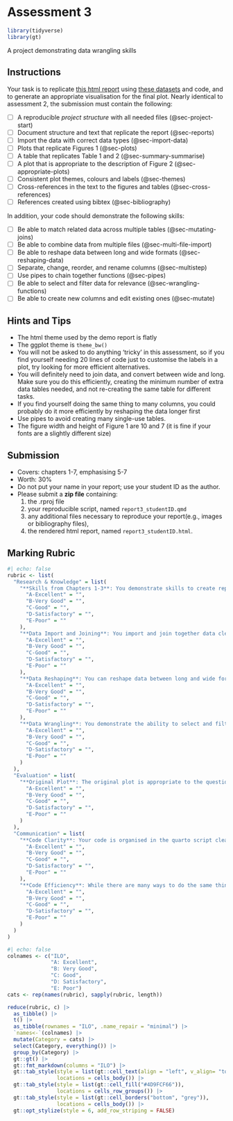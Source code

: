 # Assessment 3

```r
library(tidyverse)
library(gt)
```

A project demonstrating data wrangling skills

## Instructions

Your task is to replicate [this html report](demos/report3_demo.html) using [these datasets](demos/report3_data.zip) and code, and to generate an appropriate visualisation for the final plot. Nearly identical to assessment 2, the submission must contain the following:

* [ ] A reproducible *project structure* with all needed files (@sec-project-start)
* [ ] Document structure and text that replicate the report (@sec-reports)
* [ ] Import the data with correct data types (@sec-import-data)
* [ ] Plots that replicate Figures 1 (@sec-plots)
* [ ] A table that replicates Table 1 and 2 (@sec-summary-summarise) 
* [ ] A plot that is appropriate to the description of Figure 2 (@sec-appropriate-plots)
* [ ] Consistent plot themes, colours and labels (@sec-themes)
* [ ] Cross-references in the text to the figures and tables (@sec-cross-references)
* [ ] References created using bibtex (@sec-bibliography)

In addition, your code should demonstrate the following skills:

* [ ] Be able to match related data across multiple tables (@sec-mutating-joins)
* [ ] Be able to combine data from multiple files (@sec-multi-file-import)
* [ ] Be able to reshape data between long and wide formats (@sec-reshaping-data)
* [ ] Separate, change, reorder, and rename columns (@sec-multistep)
* [ ] Use pipes to chain together functions (@sec-pipes)
* [ ] Be able to select and filter data for relevance (@sec-wrangling-functions)
* [ ] Be able to create new columns and edit existing ones (@sec-mutate)

## Hints and Tips

* The html theme used by the demo report is flatly
* The ggplot theme is `theme_bw()`
* You will not be asked to do anything 'tricky' in this assessment, so if you find yourself needing 20 lines of code just to customise the labels in a plot, try looking for more efficient alternatives.
* You will definitely need to join data, and convert between wide and long. Make sure you do this efficiently, creating the minimum number of extra data tables needed, and not re-creating the same table for different tasks.
* If you find yourself doing the same thing to many columns, you could probably do it more efficiently by reshaping the data longer first
* Use pipes to avoid creating many single-use tables.
* The figure width and height of Figure 1 are 10 and 7 (it is fine if your fonts are a slightly different size)

## Submission

* Covers: chapters 1-7, emphasising 5-7
* Worth: 30%
* Do not put your name in your report; use your student ID as the author.
* Please submit a **zip file** containing: 
  1. the .rproj file
  2. your reproducible script, named `report3_studentID.qmd`
  3. any additional files necessary to reproduce your report(e.g., images or bibliography files),
  4. the rendered html report, named `report3_studentID.html`.

## Marking Rubric


```r
#| echo: false
rubric <- list(
  "Research & Knowledge" = list(
    "**Skills from Chapters 1-3**: You demonstrate skills to create reproducible reports and visualise data" = list(
      "A-Excellent" = "",
      "B-Very Good" = "",
      "C-Good" = "",
      "D-Satisfactory" = "",
      "E-Poor" = ""
    ),
    "**Data Import and Joining**: You import and join together data clearly and correctly" = list(
      "A-Excellent" = "",
      "B-Very Good" = "",
      "C-Good" = "",
      "D-Satisfactory" = "",
      "E-Poor" = ""
    ),
    "**Data Reshaping**: You can reshape data between long and wide formats where approriate" = list(
      "A-Excellent" = "",
      "B-Very Good" = "",
      "C-Good" = "",
      "D-Satisfactory" = "",
      "E-Poor" = ""
    ),
    "**Data Wrangling**: You demonstrate the ability to select and filter data, create new data columns, and edit existing data columns" = list(
      "A-Excellent" = "",
      "B-Very Good" = "",
      "C-Good" = "",
      "D-Satisfactory" = "",
      "E-Poor" = ""
    )
  ),
  "Evaluation" = list(
    "**Original Plot**: The original plot is appropriate to the question asked" = list(
      "A-Excellent" = "",
      "B-Very Good" = "",
      "C-Good" = "",
      "D-Satisfactory" = "",
      "E-Poor" = ""
    )
  ),
  "Communication" = list(
    "**Code Clarity**: Your code is organised in the quarto script cleanly and clearly, using separate code chunks to intersperse text and relevant code. Your code chunks contain comments that clarify the purpose of the code, but not overly-explaining each step. The names you use for objects are clear, consistent, and concise." = list(
      "A-Excellent" = "",
      "B-Very Good" = "",
      "C-Good" = "",
      "D-Satisfactory" = "",
      "E-Poor" = ""
    ),
    "**Code Efficiency**: While there are many ways to do the same things in R, some ways are more efficient than others. These avoid unnecessary code (e.g., do not load packages you do not use) and redundancy (e.g., do not load or process the data the same way in several places)." = list(
      "A-Excellent" = "",
      "B-Very Good" = "",
      "C-Good" = "",
      "D-Satisfactory" = "",
      "E-Poor" = ""
    )
  )
)
```

```r
#| echo: false
colnames <- c("ILO", 
              "A: Excellent", 
              "B: Very Good", 
              "C: Good", 
              "D: Satisfactory", 
              "E: Poor")
cats <- rep(names(rubric), sapply(rubric, length))

reduce(rubric, c) |>
  as_tibble() |>
  t() |>
  as_tibble(rownames = "ILO", .name_repair = "minimal") |>
  `names<-`(colnames) |>
  mutate(Category = cats) |>
  select(Category, everything()) |>
  group_by(Category) |>
  gt::gt() |>
  gt::fmt_markdown(columns = "ILO") |>
  gt::tab_style(style = list(gt::cell_text(align = "left", v_align= "top")),
                locations = cells_body()) |>
  gt::tab_style(style = list(gt::cell_fill("#4D9FCF66")),
                locations = cells_row_groups()) |>
  gt::tab_style(style = list(gt::cell_borders("bottom", "grey")),
                locations = cells_body()) |>
  gt::opt_stylize(style = 6, add_row_striping = FALSE)

```


